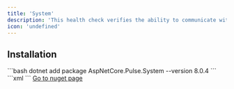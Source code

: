 ```yaml
---
title: 'System'
description: 'This health check verifies the ability to communicate with System'
icon: 'undefined'
---
```


## Installation

<Tabs>
  <Tab title=".NET CLI">
    ```bash
    dotnet add package AspNetCore.Pulse.System --version 8.0.4
    ```
  </Tab>
  <Tab title="Package Reference">
    ```xml
    <PackageReference Include="AspNetCore.Pulse.System" Version="8.0.4" />
    ```
  </Tab>
  <Tab title="Nuget">
    <a href="https://www.nuget.org/packages/AspNetCore.Pulse.System/" target="_blank">Go to nuget page</a>
  </Tab>
</Tabs>



